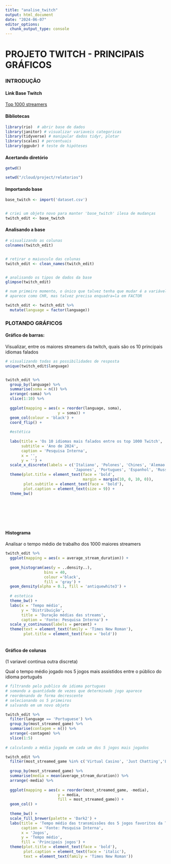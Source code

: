 ```yaml
---
title: "analise_twitch"
output: html_document
date: "2024-06-07"
editor_options: 
  chunk_output_type: console
---
```


# PROJETO TWITCH - PRINCIPAIS GRÁFICOS

### INTRODUÇÃO

#### Link Base Twitch

[Top 1000 streamers](https://www.kaggle.com/datasets/hibrahimag1/top-1000-twitch-streamers-data-may-2024 "Base Twitch")

#### Bibliotecas

```r
library(rio)  # abrir base de dados
library(janitor) # visualizar variaveis categoricas
library(tidyverse) # manipular dados tidyr, plotar
library(scales) # percentuais 
library(ggpubr) # teste de hipóteses
```

#### Acertando diretório

```r
getwd()

setwd("/cloud/project/relatorios")
```

#### Importando base

```r
base_twitch <- import('dataset.csv')


# criei um objeto novo para manter 'base_twitch' ilesa de mudanças
twitch_edit <- base_twitch
```

#### Analisando a base

```r
# visualizando as colunas
colnames(twitch_edit)


# retirar o maiusculo das colunas
twitch_edit <- clean_names(twitch_edit)


# analisando os tipos de dados da base
glimpse(twitch_edit)

# num primeiro momento, o único que talvez tenha que mudar é a variável 'language'
# aparece como CHR, mas talvez precisa enquadra=la em FACTOR

twitch_edit <- twitch_edit %>% 
  mutate(language = factor(language))

```

### PLOTANDO GRÁFICOS

#### Gráfico de barras:

Visualizar, entre os maiores streamers da twitch, quais são os 10 principais idiomas falados

```r
# visualizando todas as possibilidades de resposta
unique(twitch_edit$language)


twitch_edit %>% 
  group_by(language) %>% 
  summarise(soma = n()) %>% 
  arrange(-soma) %>%
  slice(1:10) %>% 
  
  ggplot(mapping = aes(x = reorder(language, soma),
                       y = soma)) +
  geom_col(colour = 'black') +
  coord_flip() +
  
  #estética
  
  labs(title = 'Os 10 idiomas mais falados entre os top 1000 Twitch',
       subtitle = 'Ano de 2024',
       caption = 'Pesquisa Interna',
       x = '',
       y = '') +
  scale_x_discrete(labels = c('Italiano', 'Polones', 'Chines', 'Alemao', 'Frances',
                              'Japones', 'Portugues', 'Espanhol', 'Russo', 'Ingles')) +
  theme(plot.title = element_text(face = 'bold',
                                  margin = margin(10, 0, 10, 0)),
        plot.subtitle = element_text(face = 'bold'),
        plot.caption = element_text(size = 9)) +
  theme_bw() 

  
  

  



```

#### Histograma

Analisar o tempo médio de trabalho dos 1000 maiores streamers

```r

twitch_edit %>% 
  ggplot(mapping = aes(x = average_stream_duration)) +
  
  geom_histogram(aes(y = ..density..),
                 bins = 40,
                 colour ='black',
                 fill = 'gray') +
  geom_density(alpha = 0.1, fill = 'antiquewhite3') +
  
  # estetica
  theme_bw() +
  labs(x = 'Tempo médio',
       y = 'Distribuição',
       title = 'Duração médias das streams',
       caption = 'Fonte: Pesquisa Interna') +
  scale_y_continuous(labels = percent) +
  theme(text = element_text(family = 'Times New Roman'),
        plot.title = element_text(face = 'bold'))
  

```

#### Gráfico de colunas

(1 variavel continua outra discreta)

Qual o tempo médio jogado nos 5 jogos mais assistidos entre o público do idioma português

```r
# filtrando pelo publico de idioma portugues
# somando a quantidade de vezes que determinado jogo aparece
# reordenando de forma decrescente
# selecionando os 5 primeiros
# salvando em um novo objeto

twitch_edit %>% 
  filter(language == 'Portuguese') %>%
  group_by(most_streamed_game) %>% 
  summarise(contagem = n()) %>%
  arrange(-contagem) %>% 
  slice(1:5)
  
# calculando a média jogada em cada um dos 5 jogos mais jogados

twitch_edit %>% 
  filter(most_streamed_game %in% c('Virtual Casino', 'Just Chatting','League of Legends', 'Grand Theft Auto V', 'VALORANT')) %>% 
  
  group_by(most_streamed_game) %>% 
  summarise(media = mean(average_stream_duration)) %>% 
  arrange(-media) %>% 
  
  ggplot(mapping = aes(x = reorder(most_streamed_game, -media),
                       y = media,
                       fill = most_streamed_game)) +
  geom_col() +
  
  theme_bw() +
  scale_fill_brewer(palette = 'Dark2') +
  labs(title = 'Tempo médio das transmissões dos 5 jogos favoritos da Twitch',
       caption = 'Fonte: Pesquisa Interna',
       x = 'Jogos',
       y = 'Tempo médio',
       fill = 'Principais jogos') +
  theme(plot.title = element_text(face = 'bold'),
        plot.caption = element_text(face = 'italic'),
        text = element_text(family = 'Times New Roman'))




    
  

```
